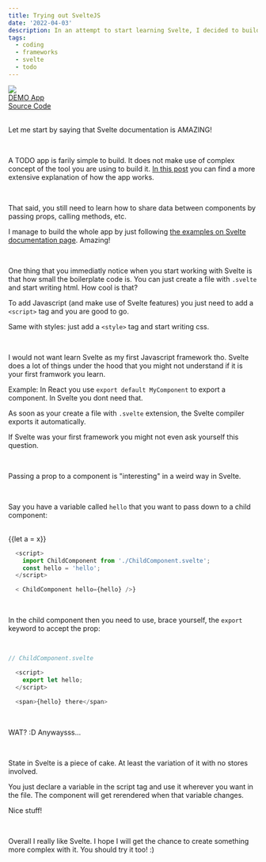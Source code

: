 ```yaml
---
title: Trying out SvelteJS
date: '2022-04-03'
description: In an attempt to start learning Svelte, I decided to build a TODO app with it. Check out how I did!
tags:
  - coding
  - frameworks
  - svelte
  - todo
---
```


<img src="/images/posts/svelte-todo.png" />

<br />

<a href="https://svelte.devthoughts.xyz" target="_blank" >
  <span class='link'>DEMO App</span>
</a>
<br />
<a href="https://github.com/Nderim1/svelteTodo" target="_blank">
  <span class='link'>Source Code</span>
</a>
<br />
<br />

Let me start by saying that Svelte documentation is AMAZING!

<br />

A TODO app is farily simple to build. It does not make use of complex concept of the tool you are using to build it. <a href=''>In this post</a> you can find a more extensive explanation of how the app works.

<br />

That said, you still need to learn how to share data between components by passing props, calling methods, etc.

I manage to build the whole app by just following [the examples on Svelte documentation page](https://svelte.dev/examples). Amazing!

<br />

One thing that you immediatly notice when you start working with Svelte is that how small the boilerplate code is. You can just create a file with `.svelte` and start writing html.
How cool is that?

To add Javascript (and make use of Svelte features) you just need to add a `<script>` tag and you are good to go.

Same with styles: just add a `<style>` tag and start writing css.

<br />

I would not want learn Svelte as my first Javascript framework tho. Svelte does a lot of things under the hood that you might not understand if it is your first framwork you learn.

Example: In React you use `export default MyComponent` to export a component. In Svelte you dont need that.

As soon as your create a file with `.svelte` extension, the Svelte compiler exports it automatically.

If Svelte was your first framework you might not even ask yourself this question.

<br />

Passing a prop to a component is "interesting" in a weird way in Svelte.

<br />

Say you have a variable called `hello` that you want to pass down to a child component:

<br />

  <div>
  {{let a = x}}
  </div>

```js
  <script>
    import ChildComponent from './ChildComponent.svelte';
    const hello = 'hello';
  </script>

  < ChildComponent hello={hello} />}
```

<br />

In the child component then you need to use, brace yourself, the `export` keyword to accept the prop:

<br />

```js
// ChildComponent.svelte

  <script>
    export let hello;
  </script>

  <span>{hello} there</span>
```

<br />

WAT? :D Anywaysss...

<br />

State in Svelte is a piece of cake. At least the variation of it with no stores involved.

You just declare a variable in the script tag and use it wherever you want in the file. The component will get rerendered when that variable changes.

Nice stuff!

<br />

Overall I really like Svelte. I hope I will get the chance to create something more complex with it. You should try it too! :)
